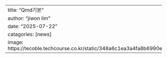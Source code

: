 ---
title: "Qmd기본"
author: "jiwon lim"
date: "2025-07-22"
catagories: [news]
image: https://tecoble.techcourse.co.kr/static/348a6c1ea3a4fa8b6990e3e3bf4e8490/20435/sample2.png
---
